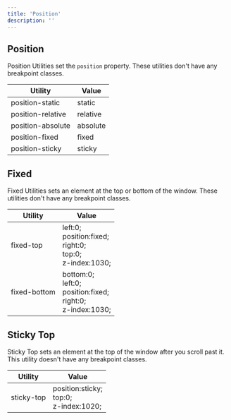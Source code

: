```yaml
---
title: 'Position'
description: ''
---
```


## Position

Position Utilities set the `position` property. These utilities don't have any breakpoint classes.

<div className="sheet-example">
  <div className="table-responsive">
    <table className="table table-autofit table-nowrap">
      <thead>
        <tr>
          <th>Utility</th>
          <th>Value</th>
        </tr>
      </thead>
      <tbody>
        <tr>
          <td>position-static</td>
          <td>static</td>
        </tr>
        <tr>
          <td>position-relative</td>
          <td>relative</td>
        </tr>
        <tr>
          <td>position-absolute</td>
          <td>absolute</td>
        </tr>
        <tr>
          <td>position-fixed</td>
          <td>fixed</td>
        </tr>
        <tr>
          <td>position-sticky</td>
          <td>sticky</td>
        </tr>
      </tbody>
    </table>
  </div>
</div>

## Fixed

Fixed Utilities sets an element at the top or bottom of the window. These utilities don't have any breakpoint classes.

<div className="sheet-example">
  <div className="table-responsive">
    <table className="table table-autofit table-nowrap">
      <thead>
        <tr>
          <th>Utility</th>
          <th>Value</th>
        </tr>
      </thead>
      <tbody>
        <tr>
          <td>fixed-top</td>
          <td>
            left:0;
            <br />
            position:fixed;
            <br />
            right:0;
            <br />
            top:0;
            <br />
            z-index:1030;
          </td>
        </tr>
        <tr>
          <td>fixed-bottom</td>
          <td>
            bottom:0;
            <br />
            left:0;
            <br />
            position:fixed;
            <br />
            right:0;
            <br />
            z-index:1030;
          </td>
        </tr>
      </tbody>
    </table>
  </div>
</div>

## Sticky Top

Sticky Top sets an element at the top of the window after you scroll past it. This utility doesn't have any breakpoint classes.

<div className="sheet-example">
  <div className="table-responsive">
    <table className="table table-autofit table-nowrap">
      <thead>
        <tr>
          <th>Utility</th>
          <th>Value</th>
        </tr>
      </thead>
      <tbody>
        <tr>
          <td>sticky-top</td>
          <td>
            position:sticky;
            <br />
            top:0;
            <br />
            z-index:1020;
          </td>
        </tr>
      </tbody>
    </table>
  </div>
</div>
